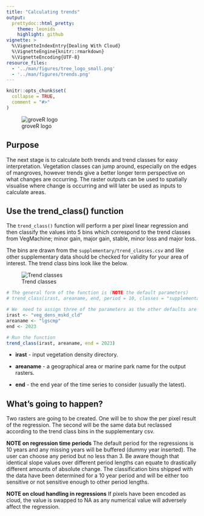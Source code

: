 ```yaml
---
title: "Calculating trends"
output: 
  prettydoc::html_pretty:
    theme: leonids
    highlight: github
vignette: >
  %\VignetteIndexEntry{Dealing With Cloud}
  %\VignetteEngine{knitr::rmarkdown}
  %\VignetteEncoding{UTF-8}
resource_files:
  - '../man/figures/tree_logo_small.png'
  - '../man/figures/trends.png'
---
```


```r
knitr::opts_chunk$set(
  collapse = TRUE,
  comment = "#>"
)
```

![groveR logo](../man/figures/tree_logo_small.png)

## Purpose
The next stage is to calculate both trends and trend classes for easy 
interpretation. Vegetation classes can jump around, especially on the edges of 
mangroves, however trends give a better longer term perspective on what changes 
are occurring. The raster outputs can be used to spatially visualise where change 
is occurring and will later be used as inputs to calculate areas.

## Use the trend_class() function
The `trend_class()` function will perform a per pixel linear regression and then 
classify the values into 5 bins which correspond to the trend classes from 
VegMachine; minor gain, major gain, stable, minor loss and major loss.

The bins are drawn from the `supplementary/trend_classes.csv` and like other 
supplementary data should be checked for validity for your area of interest. The 
trend class bins look like the below.

![Trend classes](../man/figures/trends.png)

```r
# The general form of the function is (NOTE the default parameters)
# trend_class(irast, areaname, end, period = 10, classes = "supplementary/trend_classes.csv", ext = ".tif")

# We  need to assign three of the parameters as the other defaults are fine
irast <- "veg_dens_mskd_cld"
areaname <- "lgscmp"
end <- 2023

# Run the function
trend_class(irast, areaname, end = 2023)
```

* **irast** - input vegetation density directory.

* **areaname** - a geographical area or marine park name for the output rasters.

* **end** - the end year of the time series to consider (usually the latest).

## What's going to happen?
Two rasters are going to be created. One will be to show the per pixel result of 
the regression. The second will be the same data but reclassed according to the 
trend class bins in the supplementary csv. 

**NOTE on regression time periods** The default period for the regressions is 10 
years and any missing years will be buffered (dummy year inserted). The user can 
choose any period but no less than 3. Be aware though that identical slope values 
over different period lengths can equate to drastically different amounts of 
absolute change. The classification bins shipped with the data have been determined 
for a 10 year period and will be either too sensitive or not sensitive enough to 
other period lengths.

**NOTE on cloud handling in regressions**
If pixels have been encoded as cloud, the value is swapped to NA as any numerical 
value will adversely affect the regression.
